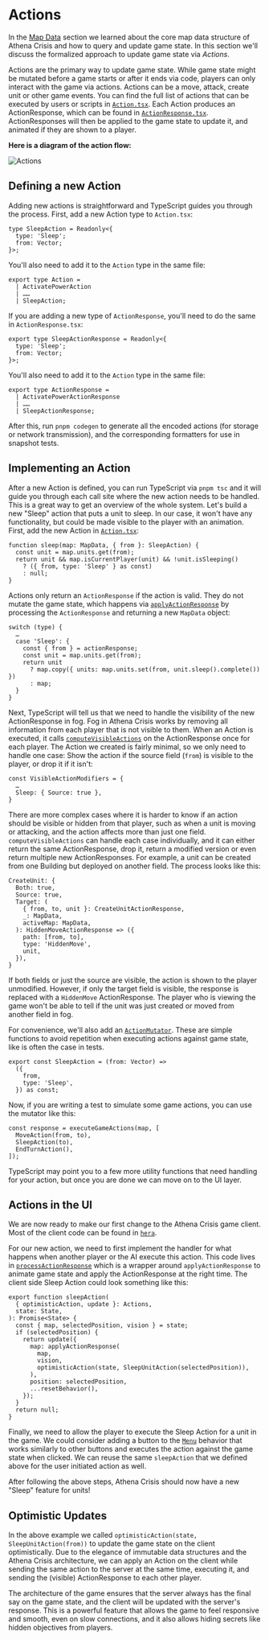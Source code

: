 
# Actions

In the [Map Data](/core-concepts/map-data) section we learned about the core map data structure of Athena Crisis and how to query and update game state. In this section we'll discuss the formalized approach to update game state via _Actions_.

Actions are the primary way to update game state. While game state might be mutated before a game starts or after it ends via code, players can only interact with the game via actions. Actions can be a move, attack, create unit or other game events. You can find the full list of actions that can be executed by users or scripts in [`Action.tsx`](https://github.com/nkzw-tech/athena-crisis/blob/main/apollo/Action.tsx). Each Action produces an ActionResponse, which can be found in [`ActionResponse.tsx`](https://github.com/nkzw-tech/athena-crisis/blob/main/apollo/ActionResponse.tsx). ActionResponses will then be applied to the game state to update it, and animated if they are shown to a player.

**Here is a diagram of the action flow:**

<Image alt="Actions" src="/open-source/actions.png" />

## Defining a new Action

Adding new actions is straightforward and TypeScript guides you through the process. First, add a new Action type to `Action.tsx`:

```tsx
type SleepAction = Readonly<{
  type: 'Sleep';
  from: Vector;
}>;
```

You'll also need to add it to the `Action` type in the same file:

```tsx
export type Action =
  | ActivatePowerAction
  | ……
  | SleepAction;
```

If you are adding a new type of `ActionResponse`, you'll need to do the same in `ActionResponse.tsx`:

```tsx
export type SleepActionResponse = Readonly<{
  type: 'Sleep';
  from: Vector;
}>;
```

You'll also need to add it to the `Action` type in the same file:

```tsx
export type ActionResponse =
  | ActivatePowerActionResponse
  | ……
  | SleepActionResponse;
```

After this, run `pnpm codegen` to generate all the encoded actions (for storage or network transmission), and the corresponding formatters for use in snapshot tests.

## Implementing an Action

After a new Action is defined, you can run TypeScript via `pnpm tsc` and it will guide you through each call site where the new action needs to be handled. This is a great way to get an overview of the whole system. Let's build a new "Sleep" action that puts a unit to sleep. In our case, it won't have any functionality, but could be made visible to the player with an animation. First, add the new Action in [`Action.tsx`](https://github.com/nkzw-tech/athena-crisis/blob/main/apollo/Action.tsx):

```tsx
function sleep(map: MapData, { from }: SleepAction) {
  const unit = map.units.get(from);
  return unit && map.isCurrentPlayer(unit) && !unit.isSleeping()
    ? ({ from, type: 'Sleep' } as const)
    : null;
}
```

Actions only return an `ActionResponse` if the action is valid. They do not mutate the game state, which happens via [`applyActionResponse`](https://github.com/nkzw-tech/athena-crisis/blob/main/apollo/actions/applyActionResponse.tsx) by processing the `ActionResponse` and returning a new `MapData` object:

```tsx
switch (type) {
  …
  case 'Sleep': {
    const { from } = actionResponse;
    const unit = map.units.get(from);
    return unit
      ? map.copy({ units: map.units.set(from, unit.sleep().complete()) })
      : map;
  }
}
```

Next, TypeScript will tell us that we need to handle the visibility of the new ActionResponse in fog. Fog in Athena Crisis works by removing all information from each player that is not visible to them. When an Action is executed, it calls [`computeVisibleActions`](https://github.com/nkzw-tech/athena-crisis/blob/main/apollo/lib/computeVisibleActions.tsx) on the ActionResponse once for each player. The Action we created is fairly minimal, so we only need to handle one case: Show the action if the source field (`from`) is visible to the player, or drop it if it isn't:

```tsx
const VisibleActionModifiers = {
  …
  Sleep: { Source: true },
}
```

There are more complex cases where it is harder to know if an action should be visible or hidden from that player, such as when a unit is moving or attacking, and the action affects more than just one field. `computeVisibleActions` can handle each case individually, and it can either return the same ActionResponse, drop it, return a modified version or even return multiple new ActionResponses. For example, a unit can be created from one Building but deployed on another field. The process looks like this:

```tsx
CreateUnit: {
  Both: true,
  Source: true,
  Target: (
    { from, to, unit }: CreateUnitActionResponse,
    _: MapData,
    activeMap: MapData,
  ): HiddenMoveActionResponse => ({
    path: [from, to],
    type: 'HiddenMove',
    unit,
  }),
}
```

If both fields or just the source are visible, the action is shown to the player unmodified. However, if only the target field is visible, the response is replaced with a `HiddenMove` ActionResponse. The player who is viewing the game won't be able to tell if the unit was just created or moved from another field in fog.

For convenience, we'll also add an [`ActionMutator`](https://github.com/nkzw-tech/athena-crisis/blob/main/apollo/action-mutators/ActionMutators.tsx). These are simple functions to avoid repetition when executing actions against game state, like is often the case in tests.

```
export const SleepAction = (from: Vector) =>
  ({
    from,
    type: 'Sleep',
  }) as const;
```

Now, if you are writing a test to simulate some game actions, you can use the mutator like this:

```tsx
const response = executeGameActions(map, [
  MoveAction(from, to),
  SleepAction(to),
  EndTurnAction(),
]);
```

TypeScript may point you to a few more utility functions that need handling for your action, but once you are done we can move on to the UI layer.

## Actions in the UI

We are now ready to make our first change to the Athena Crisis game client. Most of the client code can be found in [`hera`](https://github.com/nkzw-tech/athena-crisis/tree/main/hera).

For our new action, we need to first implement the handler for what happens when another player or the AI execute this action. This code lives in [`processActionResponse`](https://github.com/nkzw-tech/athena-crisis/blob/main/hera/action-response/processActionResponse.tsx) which is a wrapper around `applyActionResponse` to animate game state and apply the ActionResponse at the right time. The client side Sleep Action could look something like this:

```tsx
export function sleepAction(
  { optimisticAction, update }: Actions,
  state: State,
): Promise<State> {
  const { map, selectedPosition, vision } = state;
  if (selectedPosition) {
    return update({
      map: applyActionResponse(
        map,
        vision,
        optimisticAction(state, SleepUnitAction(selectedPosition)),
      ),
      position: selectedPosition,
      ...resetBehavior(),
    });
  }
  return null;
}
```

Finally, we need to allow the player to execute the Sleep Action for a unit in the game. We could consider adding a button to the [`Menu`](https://github.com/nkzw-tech/athena-crisis/blob/main/hera/behavior/Menu.tsx) behavior that works similarly to other buttons and executes the action against the game state when clicked. We can reuse the same `sleepAction` that we defined above for the user initiated action as well.

After following the above steps, Athena Crisis should now have a new "Sleep" feature for units!

## Optimistic Updates

In the above example we called `optimisticAction(state, SleepUnitAction(from))` to update the game state on the client optimistically. Due to the elegance of immutable data structures and the Athena Crisis architecture, we can apply an Action on the client while sending the same action to the server at the same time, executing it, and sending the (visible) ActionResponse to each other player.

The architecture of the game ensures that the server always has the final say on the game state, and the client will be updated with the server's response. This is a powerful feature that allows the game to feel responsive and smooth, even on slow connections, and it also allows hiding secrets like hidden objectives from players.

